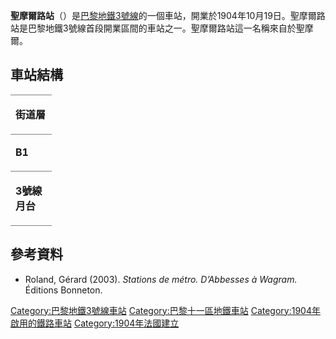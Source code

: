 {{expand|time=2016-02-25T06:09:57+00:00}}
{{no footnotes|time=2016-02-25T06:09:57+00:00}}
{{Infobox station
| name                = Saint-Maur
| symbol_location     = paris
| symbol              = m
| symbol2             = 
| type                = [[巴黎地鐵|巴黎地鐵]]車站
| image               = [[File:Metro_de_Paris_-_Ligne_3_-_Rue_Saint-Maur_01.jpg|275px]]
| alt                 = 
| caption             = 
| other_name          = 
| address             = 71, rue Servan<br>91, rue Saint-Maur<br>1, rue des Bleuets<br />[[巴黎11區|巴黎11區]]
| borough             = [[法蘭西島|法蘭西島]]
| country             = 法國
| iso_region          = FR_scale:2000
| coordinates_display = title
| coordinates_format  = dms
| latd  = 48.864335| latm  = | lats  = | latNS  = 
| longd = 2.379448| longm = | longs = | longEW = 
| coordinates         = 
| owned               = [[RATP|RATP]]
| operator            = [[RATP|RATP]]
| line                = 
| disabled            = 
| zone                = 1
| opened              = {{Start-date|1904年10月19日}}
| closed              = <!-- {{End date|YYYY|MM|DD|df=y}} -->
| services            = 
| map_type            = France Paris
}}
'''聖摩爾路站'''（{{lang-fr|Rue Saint-Maur}}）是[[巴黎地鐵3號線|巴黎地鐵3號線]]的一個車站，開業於1904年10月19日。聖摩爾路站是巴黎地鐵3號線首段開業區間的車站之一。聖摩爾路站這一名稱來自於聖摩爾。
== 車站結構 ==
{| border=0 cellspacing=0 cellpadding=3
|style="border-bottom:solid 1px gray;border-top:solid 1px gray;" width=50 valign=top|'''街道層'''
|-
|style="border-bottom:solid 1px gray;border-top:solid 1px gray;" width=50 valign=top|'''B1'''
|style="border-top:solid 1px gray;border-bottom:solid 1px gray;" width=100 valign=top|夾層
|-
|style="border-bottom:solid 1px gray;" width=50 rowspan=10 valign=top|'''3號線月台'''
|style="border-top:solid 1px gray;border-right:solid 2px black;border-left:solid 2px black;border-bottom:solid 2px black;" colspan=2|<div style="text-align: center;"><small>[[側式月台|側式月台]]，右側開門</small></div>
|-
|style="border-bottom:solid 1px gray;" width=100|西行
|style="border-bottom:solid 1px gray;" width=390|{{arrow|L}} [[File:Metro-M.svg|16x16px]][[File:Paris_Metro_3.svg|16x16px]]往[[勒瓦盧瓦橋-培根站|勒瓦盧瓦橋-培根]]<small>（[[巴蒙蒂埃站|巴蒙蒂埃]]）</small>
|-
|東行
|{{arrow|R}} [[File:Metro-M.svg|16x16px]][[File:Paris_Metro_3.svg|16x16px]]往[[加列尼站|加列尼]]<small>（[[拉雪茲神父站|拉雪茲神父]]）</small>
|-
|style="border-top:solid 2px black;border-right:solid 2px black;border-left:solid 2px black;border-bottom:solid 1px gray;" colspan=2|<div style="text-align: center;"><small>[[側式月台|側式月台]]，右側開門</small></div>
|}
{{commons category|Rue Saint-Maur (Paris Metro)}}

==參考資料==
*Roland, Gérard (2003). ''Stations de métro. D’Abbesses à Wagram.'' Éditions Bonneton.

{{巴黎地鐵3號線}}

{{DEFAULTSORT:Rue Saint-Maur}}
[[Category:巴黎地鐵3號線車站|Category:巴黎地鐵3號線車站]]
[[Category:巴黎十一區地鐵車站|Category:巴黎十一區地鐵車站]]
[[Category:1904年啟用的鐵路車站|Category:1904年啟用的鐵路車站]]
[[Category:1904年法國建立|Category:1904年法國建立]]